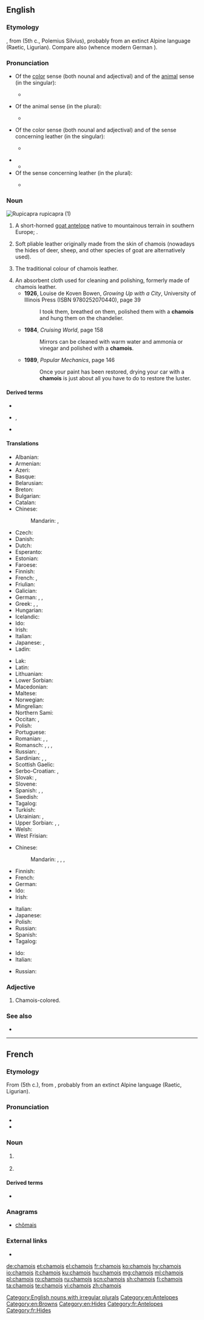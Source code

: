 ==English==
{{wikipedia}}

===Etymology===
{{borrowing|fr|en|lang=en}} {{m|fr|chamois}}, from {{etyl|cel-gau|en}} {{m|cel-gau|camox}} (5th c., Polemius Silvius), probably from an extinct Alpine language (Raetic, Ligurian). Compare also {{cog|goh|gamiza||chamois}} (whence modern German {{m|de|Gämse}}).

===Pronunciation===
* Of the [[color]] sense (both nounal and adjectival) and of the [[animal]] sense (in the singular):
** {{a|RP}} {{IPA|/ˈʃæmwɑː/|lang=en}}
* Of the animal sense (in the plural):
** {{a|RP}} {{IPA|/ˈʃæmwɑːz/|lang=en}}
* Of the color sense (both nounal and adjectival) and of the sense concerning leather (in the singular):
** {{a|RP}} {{IPA|/ˈʃæmi/|lang=en}}
* {{audio|En-us-chamois.ogg|Audio (US)|lang=en}}
** {{rhymes|æmi|lang=en}}
* Of the sense concerning leather (in the plural):
** {{a|RP}} {{IPA|/ˈʃæmiz/|lang=en}}

===Noun===
[[Image:Rupicapra rupicapra 0.jpg|thumb|''Rupicapra rupicapra'' (1)]]
{{en-noun|chamois}}

# A short-horned [[goat antelope]] native to mountainous terrain in southern Europe; {{taxlink|Rupicapra rupicapra|species|noshow=1}}.
# {{qualifier|Usually as “chamois leather”}} Soft pliable leather originally made from the skin of chamois (nowadays the hides of deer, sheep, and other species of goat are alternatively used).
# The traditional colour of chamois leather.
#: {{color panel|FBE4C7}}
# An absorbent cloth used for cleaning and polishing, formerly made of chamois leather.
#* '''1926''', Louise de Koven Bowen, ''Growing Up with a City'', University of Illinois Press (ISBN 9780252070440), page 39
#*: I took them,  breathed on them, polished them with a '''chamois''' and hung them on the  chandelier.
#* '''1984''', ''Cruising World'', page 158
#*: Mirrors can be cleaned with warm water and ammonia or vinegar and polished  with a '''chamois'''.
#* '''1989''', ''Popular Mechanics'', page 146
#*: Once your paint has been restored, drying your car with a '''chamois''' is just about  all you have to do to restore the luster.

====Derived terms====
* {{l|en|cattle chamois}}
* {{l|en|chammy}}, {{l|en|shammy}}
* {{l|en|chamois leather}}

====Translations====
{{trans-top|goat}}
* Albanian: {{t|sq|dhia e egër}}
* Armenian: {{t+|hy|այծյամ}}
* Azeri: {{t|az|qarapaça}}
* Basque: {{t|eu|sarrio}}
* Belarusian: {{t|be|са́рна|f|sc=Cyrl}}
* Breton: {{t|br|chamoez}}
* Bulgarian: {{t|bg|дива коза|f|sc=Cyrl}}
* Catalan: {{t|ca|isard}}
* Chinese:
*: Mandarin: {{t|cmn|臆羚|tr=yìlíng|sc=Hani}}, {{t|cmn|岩羚羊|tr=yánlíngyáng|sc=Hani}}
* Czech: {{t+|cs|kamzík|m}}
* Danish: {{t|da|gemse}}
* Dutch: {{t+|nl|gems|f}}
* Esperanto: {{t|eo|ĉamo}}
* Estonian: {{t|et|mägikits}}
* Faroese: {{t|fo|gemsa|f}}
* Finnish: {{t+|fi|gemssi}}
* French: {{t+|fr|chamois|m}}, {{t+|fr|isard|m}}
* Friulian: {{t|fur|cjamoç}}
* Galician: {{t+|gl|rebezo}}
* German: {{t|de|Gams|f}}, {{t+|de|Gemse|f}}, {{t+|de|Gämse|f}}
* Greek: {{t+|el|αγριόγιδο|n|sc=Grek}}, {{t+|el|αγριοκάτσικο|n|sc=Grek}}, {{t+|el|αίγαγρος|m|sc=Grek}}
* Hungarian: {{t+|hu|zerge}}
* Icelandic: {{t|is|gemsa|f}}
* Ido: {{t+|io|chamo}}
* Irish: {{t|ga|seamaí|m}}
* Italian: {{t+|it|camoscio|m}}
* Japanese: {{t|ja|シャモア|tr=shamoa|sc=Jpan}}, {{t|ja|カモシカ|tr=kamojika|sc=Jpan}}
* Ladin: {{t|lld|ciamorc}}
{{trans-mid}}
* Lak: {{t|lbe|гьинта}}
* Latin: {{t|la|Rupicapra rupicapra}}
* Lithuanian: {{t|lt|gemzė}}
* Lower Sorbian: {{t|dsb|źiwa koza}}
* Macedonian: {{t|mk|дивокоза|f|sc=Cyrl}}
* Maltese: {{t|mt|kamoxx}}
* Norwegian: {{t|no|gemse}}
* Mingrelian: {{t|xmf|ერსქემი}}
* Northern Sami: {{t|se|álpagáica}}
* Occitan: {{t|oc|camóç}}, {{t|oc|isard}}
* Polish: {{t+|pl|kozica|f}}
* Portuguese: {{t+|pt|camurça}}
* Romanian: {{t+|ro|șamoa|m}}, {{t+|ro|capră-neagră|f}}, {{t+|ro|capră-de-munte|f}}
* Romansch: {{t|rm|chamutsch|m}} {{qualifier|Rumantsch Grischun}}, {{t|rm|camutsch|m}} {{qualifier|Sursilvan}}, {{t|rm|tgamutsch|m}} {{qualifier|Sutsilvan, Surmiran}}, {{t|rm|chamuotsch|m}} {{qualifier|Puter, Vallader}}
* Russian: {{t+|ru|се́рна|f}}, {{t|ru|чёрный козёл|m}}
* Sardinian: {{t|sc|camussa}}, {{t|sc|crabu aresti}}, {{t|sc|camùsciu}}
* Scottish Gaelic: {{t|gd|somar}}
* Serbo-Croatian: {{t|sh|дивокоза|f}}, {{t+|sh|divokoza|f}}
* Slovak: {{t|sk|kamzík horský|m}}, {{t|sk|kamzík|m}}
* Slovene: {{t+|sl|gams|m}}
* Spanish: {{t+|es|gamuza|f}}, {{t+|es|rebeco|m}}, {{t+|es|sarrio|m}}
* Swedish: {{t+|sv|gems}}
* Tagalog: {{t|tl|gamusa}}
* Turkish: {{t+|tr|dağ keçisi}}
* Ukrainian: {{t|uk|се́рна|f|sc=Cyrl}}, {{t|uk|са́рна|f|sc=Cyrl}}
* Upper Sorbian: {{t|hsb|kamzyk}}, {{t|hsb|gemsa}}, {{t|hsb|skalna koza}}
* Welsh: {{t|cy|gafrewig}}
* West Frisian: {{t|fy|gems}}
{{trans-bottom}}

{{trans-top|cloth}}
* Chinese:
*: Mandarin: {{t|cmn|沙穆瓦|tr=shāmùwǎ|sc=Hani}}, {{t+|cmn|麂皮|tr=jǐpí|sc=Hani}}, {{t|cmn|麂皮革|tr=jǐpígé|sc=Hani}}, {{t+|cmn|油鞣革|tr=yóuróugé|sc=Hani}}
* Finnish: {{t+|fi|säämiskä}}
* French: {{t+|fr|chamois|m}}
* German: {{t|de|Sämischleder|n}}
* Ido: {{t+|io|chamopelo}}
* Irish: {{t|ga|seamaí|m}}
{{trans-mid}}
* Italian: {{t+|it|camoscio}}
* Japanese: {{t|ja|シャモア|tr=shamoa|sc=Jpan}}
* Polish: {{t|pl|giemza|f}}
* Russian: {{t+|ru|за́мша|f}}
* Spanish: {{t+|es|gamuza|f}}
* Tagalog: {{t|tl|gamusa}}
{{trans-bottom}}

{{trans-top|colour}}
* Ido: {{t+|io|chamea}}
* Italian: {{t+|it|camoscio}}
{{trans-mid}}
* Russian: {{t-check|ru|кори́чнево-жёлтый|m}} {{qualifier|цвет}}<!-- how can цвет be a qualifier?-->
{{trans-bottom}}

===Adjective===
{{en-adj|-}}

# Chamois-colored.

===See also===
* {{l|en|Appendix:Colors}}

[[Category:English nouns with irregular plurals]]
[[Category:en:Antelopes]]
[[Category:en:Browns]]
[[Category:en:Hides]]

----

==French==

===Etymology===
From {{etyl|LL.|fr}} {{m|la|camox|camōx, camōcis}} (5th c.), from {{etyl|cel-gau|fr}}, probably from an extinct Alpine language (Raetic, Ligurian).

===Pronunciation===
* {{IPA|/ʃa.mwa/|lang=fr}}
* {{audio|Fr-chamois.ogg|Audio (France)|lang=fr}}

===Noun===
{{fr-noun|m|chamois}}

# {{l|en|chamois}} {{gloss|animal}}
# {{l|en|chamois}} {{gloss|leather}}

====Derived terms====
* {{l|fr|chamoiserie}}

===Anagrams===
* [[chômais#French|chômais]]

===External links===
* {{R:TLFi}}

[[Category:fr:Antelopes]]
[[Category:fr:Hides]]

[[de:chamois]]
[[et:chamois]]
[[el:chamois]]
[[fr:chamois]]
[[ko:chamois]]
[[hy:chamois]]
[[io:chamois]]
[[it:chamois]]
[[ku:chamois]]
[[hu:chamois]]
[[mg:chamois]]
[[ml:chamois]]
[[pl:chamois]]
[[ro:chamois]]
[[ru:chamois]]
[[scn:chamois]]
[[sh:chamois]]
[[fi:chamois]]
[[ta:chamois]]
[[te:chamois]]
[[vi:chamois]]
[[zh:chamois]]